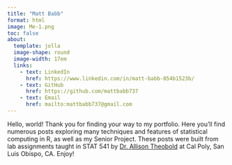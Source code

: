 ```yaml
---
title: "Matt Babb"
format: html
image: Me-1.png
toc: false
about:
  template: jolla
  image-shape: round
  image-width: 17em
  links:
    - text: LinkedIn
      href: https://www.linkedin.com/in/matt-babb-854b1523b/
    - text: GitHub
      href: https://github.com/mattbabb737
    - text: Email
      href: mailto:mattbabb737@gmail.com
---
```


Hello, world! Thank you for finding your way to my portfolio. Here you'll find numerous posts exploring many techniques and features of statistical computing in R, as well as my Senior Project. These posts were built from lab assignments taught in STAT 541 by [Dr. Allison Theobold](https://www.linkedin.com/in/allison-theobold-1ba0191a8/) at Cal Poly, San Luis Obispo, CA. Enjoy!
